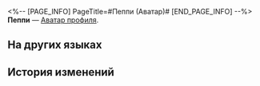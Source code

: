 <%-- [PAGE_INFO]
PageTitle=#Пеппи (Аватар)#
[END_PAGE_INFO] --%>
{{Предмет Инфобокс
|Название    = Пеппи
|id          = 202004
|Изображение = Аватар Пеппи.png
|Тип         = Аватар профиля
|Инвентарь   = 
|Редкость    = 4
|Эффект      = 
|Описание    = Фотография Пеппи на визитке, сделанная, когда он поступил на работу на космическую станцию.
|Источник1   = [[Аватар за прохождение миссии «Неожиданный поворот».]]
}}
{{Описание|''«Нюх-нюх-нюх. Гав-гав-гав! Гав!»''}}
'''Пеппи''' — [[Аватар профиля]].

==На других языках==
{{На других языках
|en   = Peppy
|zhs  = 佩佩
|zht  = 佩佩
|ja   = ペペ
|ko   = 페피
|es   = Peppy
|fr   = Peppy
|ru   = Пеппи
|th   = Peppy
|vi   = Peppy
|de   = Peppy
|id   = Peppy
|pt   = Peppy
}}

==История изменений==
{{История изменений|3.5}}